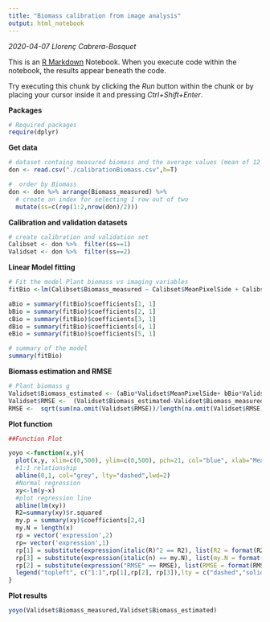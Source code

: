 ```yaml
---
title: "Biomass calibration from image analysis"
output: html_notebook
---
```


*2020-04-07 Llorenç Cabrera-Bosquet*

This is an [R Markdown](http://rmarkdown.rstudio.com) Notebook. When you execute code within the notebook, the results appear beneath the code. 

Try executing this chunk by clicking the *Run* button within the chunk or by placing your cursor inside it and pressing *Ctrl+Shift+Enter*. 



**Packages**
```r
# Required packages
require(dplyr)
```
**Get data**
```r
# dataset containg measured biomass and the average values (mean of 12 side views) of variables
don <- read.csv("./calibrationBiomass.csv",h=T)

#  order by Biomass
don <- don %>% arrange(Biomass_measured) %>% 
  # create an index for selecting 1 row out of two
  mutate(ss=c(rep(1:2,nrow(don)/2)))
```

**Calibration and validation datasets**
```r
# create calibration and validation set
Calibset <- don %>%  filter(ss==1)
Validset <- don %>%  filter(ss==2)

```
**Linear Model fitting**
```r
# Fit the model Plant biomass vs imaging variables
fitBio <-lm(Calibset$Biomass_measured ~ Calibset$MeanPixelSide + Calibset$MeanAreaSide + Calibset$MeanHeight_overSide + Calibset$pixelsNb_top+ Calibset$area_CH_top -1)       

aBio = summary(fitBio)$coefficients[1, 1]
bBio = summary(fitBio)$coefficients[2, 1]
cBio = summary(fitBio)$coefficients[3, 1]
dBio = summary(fitBio)$coefficients[4, 1]
eBio = summary(fitBio)$coefficients[5, 1]

# summary of the model
summary(fitBio)

```
**Biomass estimation and RMSE**
```r
# Plant biomass g
Validset$Biomass_estimated <- (aBio*Validset$MeanPixelSide+ bBio*Validset$MeanAreaSide+ cBio*Validset$MeanHeight_overSide + dBio*Validset$pixelsNb_top + eBio*Validset$area_CH_top)
Validset$RMSE <-  (Validset$Biomass_estimated-Validset$Biomass_measured)^2
RMSE <-  sqrt(sum(na.omit(Validset$RMSE))/length(na.omit(Validset$RMSE)))

```
**Plot function**
```r
##Function Plot

yoyo <-function(x,y){
  plot(x,y, xlim=c(0,500), ylim=c(0,500), pch=21, col="blue", xlab="Measured Biomass (g FW) ", ylab= "Predicted Biomass (g FW)", cex.lab=1.3)
  #1:1 relationship
  abline(0,1, col="grey", lty="dashed",lwd=2)
  #Normal regression
  xy<-lm(y~x)
  #plot regression line
  abline(lm(xy))
  R2=summary(xy)$r.squared
  my.p = summary(xy)$coefficients[2,4]
  my.N = length(x)
  rp = vector('expression',2)
  rp= vector('expression',1)
  rp[1] = substitute(expression(italic(R)^2 == R2), list(R2 = format(R2,dig=3)))[2]
  rp[3] = substitute(expression(italic(n) == my.N), list(my.N = format(my.N, digits = 10)))[2]
  rp[2] = substitute(expression("RMSE" == RMSE), list(RMSE = format(RMSE, digits = 3)))[2]
  legend("topleft", c("1:1",rp[1],rp[2], rp[3]),lty = c("dashed","solid","solid","solid"), col = c("grey","black","white","white"),lwd = c(1,1,1,1), bty="n", cex=1)
}
```
**Plot results**
```r
yoyo(Validset$Biomass_measured,Validset$Biomass_estimated)
```


